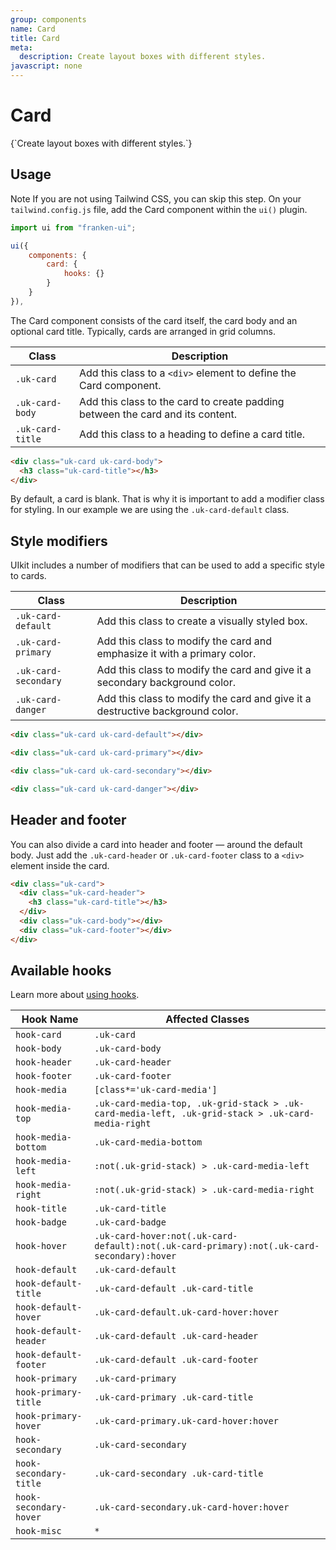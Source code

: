 ```yaml
---
group: components
name: Card
title: Card
meta:
  description: Create layout boxes with different styles.
javascript: none
---
```



# Card

<p class="uk-text-lead uk-paragraph">{`Create layout boxes with different styles.`}</p>

## Usage

<span class="uk-label uk-label-primary">Note</span> If you are not using Tailwind
CSS, you can skip this step. On your `tailwind.config.js` file, add the Card component
within the `ui()` plugin.

```javascript
import ui from "franken-ui";

ui({
    components: {
        card: {
            hooks: {}
        }
    }
}),
```

The Card component consists of the card itself, the card body and an optional card title. Typically, cards are arranged in grid columns.

| Class            | Description                                                                    |
| ---------------- | ------------------------------------------------------------------------------ |
| `.uk-card`       | Add this class to a `<div>` element to define the Card component.              |
| `.uk-card-body`  | Add this class to the card to create padding between the card and its content. |
| `.uk-card-title` | Add this class to a heading to define a card title.                            |

```html
<div class="uk-card uk-card-body">
  <h3 class="uk-card-title"></h3>
</div>
```

By default, a card is blank. That is why it is important to add a modifier class for styling. In our example we are using the `.uk-card-default` class.

<Example component="card" index={0} />

## Style modifiers

UIkit includes a number of modifiers that can be used to add a specific style to cards.

| Class                | Description                                                                   |
| -------------------- | ----------------------------------------------------------------------------- |
| `.uk-card-default`   | Add this class to create a visually styled box.                               |
| `.uk-card-primary`   | Add this class to modify the card and emphasize it with a primary color.      |
| `.uk-card-secondary` | Add this class to modify the card and give it a secondary background color.   |
| `.uk-card-danger`    | Add this class to modify the card and give it a destructive background color. |

```html
<div class="uk-card uk-card-default"></div>

<div class="uk-card uk-card-primary"></div>

<div class="uk-card uk-card-secondary"></div>

<div class="uk-card uk-card-danger"></div>
```

<Example component="card" index={1} />

## Header and footer

You can also divide a card into header and footer — around the default body. Just add the `.uk-card-header` or `.uk-card-footer` class to a `<div>` element inside the card.

```html
<div class="uk-card">
  <div class="uk-card-header">
    <h3 class="uk-card-title"></h3>
  </div>
  <div class="uk-card-body"></div>
  <div class="uk-card-footer"></div>
</div>
```

<Example component="card" index={2} />

## Available hooks

Learn more about [using hooks](/docs/hooks).

| Hook Name              | Affected Classes                                                                                  |
| ---------------------- | ------------------------------------------------------------------------------------------------- |
| `hook-card`            | `.uk-card`                                                                                        |
| `hook-body`            | `.uk-card-body`                                                                                   |
| `hook-header`          | `.uk-card-header`                                                                                 |
| `hook-footer`          | `.uk-card-footer`                                                                                 |
| `hook-media`           | `[class*='uk-card-media']`                                                                        |
| `hook-media-top`       | `.uk-card-media-top, .uk-grid-stack > .uk-card-media-left, .uk-grid-stack > .uk-card-media-right` |
| `hook-media-bottom`    | `.uk-card-media-bottom`                                                                           |
| `hook-media-left`      | `:not(.uk-grid-stack) > .uk-card-media-left`                                                      |
| `hook-media-right`     | `:not(.uk-grid-stack) > .uk-card-media-right`                                                     |
| `hook-title`           | `.uk-card-title`                                                                                  |
| `hook-badge`           | `.uk-card-badge`                                                                                  |
| `hook-hover`           | `.uk-card-hover:not(.uk-card-default):not(.uk-card-primary):not(.uk-card-secondary):hover`        |
| `hook-default`         | `.uk-card-default`                                                                                |
| `hook-default-title`   | `.uk-card-default .uk-card-title`                                                                 |
| `hook-default-hover`   | `.uk-card-default.uk-card-hover:hover`                                                            |
| `hook-default-header`  | `.uk-card-default .uk-card-header`                                                                |
| `hook-default-footer`  | `.uk-card-default .uk-card-footer`                                                                |
| `hook-primary`         | `.uk-card-primary`                                                                                |
| `hook-primary-title`   | `.uk-card-primary .uk-card-title`                                                                 |
| `hook-primary-hover`   | `.uk-card-primary.uk-card-hover:hover`                                                            |
| `hook-secondary`       | `.uk-card-secondary`                                                                              |
| `hook-secondary-title` | `.uk-card-secondary .uk-card-title`                                                               |
| `hook-secondary-hover` | `.uk-card-secondary.uk-card-hover:hover`                                                          |
| `hook-misc`            | `*`                                                                                               |
